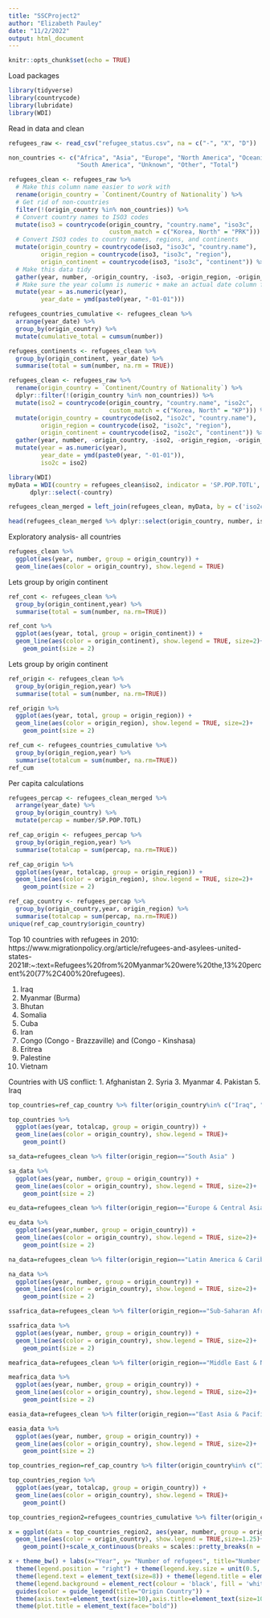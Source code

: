 ```yaml
---
title: "SSCProject2"
author: "Elizabeth Pauley"
date: "11/2/2022"
output: html_document
---
```


```r
knitr::opts_chunk$set(echo = TRUE)
```

Load packages
```r
library(tidyverse)
library(countrycode)  
library(lubridate)   
library(WDI)
```


Read in data and clean
```r
refugees_raw <- read_csv("refugee_status.csv", na = c("-", "X", "D"))

non_countries <- c("Africa", "Asia", "Europe", "North America", "Oceania",
                   "South America", "Unknown", "Other", "Total")

refugees_clean <- refugees_raw %>%
  # Make this column name easier to work with
  rename(origin_country = `Continent/Country of Nationality`) %>%
  # Get rid of non-countries
  filter(!(origin_country %in% non_countries)) %>%
  # Convert country names to ISO3 codes
  mutate(iso3 = countrycode(origin_country, "country.name", "iso3c",
                            custom_match = c("Korea, North" = "PRK"))) %>%
  # Convert ISO3 codes to country names, regions, and continents
  mutate(origin_country = countrycode(iso3, "iso3c", "country.name"),
         origin_region = countrycode(iso3, "iso3c", "region"),
         origin_continent = countrycode(iso3, "iso3c", "continent")) %>%
  # Make this data tidy
  gather(year, number, -origin_country, -iso3, -origin_region, -origin_continent) %>%
  # Make sure the year column is numeric + make an actual date column for years
  mutate(year = as.numeric(year),
         year_date = ymd(paste0(year, "-01-01")))
```


```r
refugees_countries_cumulative <- refugees_clean %>%
  arrange(year_date) %>%
  group_by(origin_country) %>%
  mutate(cumulative_total = cumsum(number))

refugees_continents <- refugees_clean %>%
  group_by(origin_continent, year_date) %>%
  summarise(total = sum(number, na.rm = TRUE))

refugees_clean <- refugees_raw %>%
  rename(origin_country = `Continent/Country of Nationality`) %>%
  dplyr::filter(!(origin_country %in% non_countries)) %>%
  mutate(iso2 = countrycode(origin_country, "country.name", "iso2c",
                            custom_match = c("Korea, North" = "KP"))) %>%
  mutate(origin_country = countrycode(iso2, "iso2c", "country.name"),
         origin_region = countrycode(iso2, "iso2c", "region"),
         origin_continent = countrycode(iso2, "iso2c", "continent")) %>%
  gather(year, number, -origin_country, -iso2, -origin_region, -origin_continent) %>%
  mutate(year = as.numeric(year),
         year_date = ymd(paste0(year, "-01-01")),
         iso2c = iso2)

library(WDI)
myData = WDI(country = refugees_clean$iso2, indicator = 'SP.POP.TOTL', start = 2006, end = 2015)  %>%
      dplyr::select(-country)

refugees_clean_merged = left_join(refugees_clean, myData, by = c('iso2c','year')) 

head(refugees_clean_merged %>% dplyr::select(origin_country, number, iso2, year, SP.POP.TOTL))

```



Exploratory analysis- all countries
```r
refugees_clean %>%
  ggplot(aes(year, number, group = origin_country)) +
  geom_line(aes(color = origin_country), show.legend = TRUE)
```

Lets group by origin continent
```r
ref_cont <- refugees_clean %>% 
  group_by(origin_continent,year) %>%
  summarise(total = sum(number, na.rm=TRUE))

ref_cont %>%
  ggplot(aes(year, total, group = origin_continent)) +
  geom_line(aes(color = origin_continent), show.legend = TRUE, size=2)+
    geom_point(size = 2)
```


Lets group by origin continent
```r
ref_origin <- refugees_clean %>% 
  group_by(origin_region,year) %>%
  summarise(total = sum(number, na.rm=TRUE))

ref_origin %>%
  ggplot(aes(year, total, group = origin_region)) +
  geom_line(aes(color = origin_region), show.legend = TRUE, size=2)+
    geom_point(size = 2)
```




```r
ref_cum <- refugees_countries_cumulative %>% 
  group_by(origin_region,year) %>%
  summarise(totalcum = sum(number, na.rm=TRUE))
ref_cum
```


Per capita calculations
```r
refugees_percap <- refugees_clean_merged %>%
  arrange(year_date) %>%
  group_by(origin_country) %>%
  mutate(percap = number/SP.POP.TOTL)
```


```r
ref_cap_origin <- refugees_percap %>% 
  group_by(origin_region,year) %>%
  summarise(totalcap = sum(percap, na.rm=TRUE))

ref_cap_origin %>%
  ggplot(aes(year, totalcap, group = origin_region)) +
  geom_line(aes(color = origin_region), show.legend = TRUE, size=2)+
    geom_point(size = 2)
```


```r
ref_cap_country <- refugees_percap %>% 
  group_by(origin_country,year, origin_region) %>%
  summarise(totalcap = sum(percap, na.rm=TRUE))
unique(ref_cap_country$origin_country)
```

Top 10 countries with refugees in 2010:
https://www.migrationpolicy.org/article/refugees-and-asylees-united-states-2021#:~:text=Refugees%20from%20Myanmar%20were%20the,13%20percent%20(77%2C400%20refugees). 

1. Iraq
2. Myanmar (Burma)
3. Bhutan
4. Somalia
5. Cuba
6. Iran
7. Congo (Congo - Brazzaville) and (Congo - Kinshasa)
8. Eritrea
9. Palestine
10. Vietnam

Countries with US conflict:
1. Afghanistan
2. Syria
3. Myanmar
4. Pakistan
5. Iraq

```r
top_countries=ref_cap_country %>% filter(origin_country%in% c("Iraq", "Myanmar (Burma)", "Liberia", "Moldova", "Eritrea", "Somalia"))
```

```r
top_countries %>%
  ggplot(aes(year, totalcap, group = origin_country)) +
  geom_line(aes(color = origin_country), show.legend = TRUE)+
    geom_point()
```





```r
sa_data=refugees_clean %>% filter(origin_region=="South Asia" )

sa_data %>%
  ggplot(aes(year, number, group = origin_country)) +
  geom_line(aes(color = origin_country), show.legend = TRUE, size=2)+
    geom_point(size = 2)
```




```r
eu_data=refugees_clean %>% filter(origin_region=="Europe & Central Asia" )

eu_data %>%
  ggplot(aes(year,number, group = origin_country)) +
  geom_line(aes(color = origin_country), show.legend = TRUE, size=2)+
    geom_point(size = 2)
```



```r
na_data=refugees_clean %>% filter(origin_region=="Latin America & Caribbean" )

na_data %>%
  ggplot(aes(year, number, group = origin_country)) +
  geom_line(aes(color = origin_country), show.legend = TRUE, size=2)+
    geom_point(size = 2)
```


```r
ssafrica_data=refugees_clean %>% filter(origin_region=="Sub-Saharan Africa" )

ssafrica_data %>%
  ggplot(aes(year, number, group = origin_country)) +
  geom_line(aes(color = origin_country), show.legend = TRUE, size=2)+
    geom_point(size = 2)
```

```r
meafrica_data=refugees_clean %>% filter(origin_region=="Middle East & North Africa" )

meafrica_data %>%
  ggplot(aes(year, number, group = origin_country)) +
  geom_line(aes(color = origin_country), show.legend = TRUE, size=2)+
    geom_point(size = 2)
```


```r
easia_data=refugees_clean %>% filter(origin_region=="East Asia & Pacific" )

easia_data %>%
  ggplot(aes(year, number, group = origin_country)) +
  geom_line(aes(color = origin_country), show.legend = TRUE, size=2)+
    geom_point(size = 2)
```

```r
top_countries_region=ref_cap_country %>% filter(origin_country%in% c("Iraq", "Myanmar (Burma)", "Somalia", "Russia", "Cuba", "Bhutan"))
```

```r
top_countries_region %>%
  ggplot(aes(year, totalcap, group = origin_country)) +
  geom_line(aes(color = origin_country), show.legend = TRUE)+
    geom_point()
```

```r

top_countries_region2=refugees_countries_cumulative %>% filter(origin_country%in% c("Iraq", "Myanmar (Burma)", "Somalia", "Russia", "Cuba", "Bhutan"))

x = ggplot(data = top_countries_region2, aes(year, number, group = origin_country)) +
  geom_line(aes(color = origin_country), show.legend = TRUE,size=1.25)+
    geom_point()+scale_x_continuous(breaks = scales::pretty_breaks(n = 12)) 

x + theme_bw() + labs(x="Year", y= "Number of refugees", title="Number of refugees from 2006 to 2015", caption="Displaying top country from every origin region")) +
  theme(legend.position = "right") + theme(legend.key.size = unit(0.5, 'cm')) + 
  theme(legend.text = element_text(size=8)) + theme(legend.title = element_text(size=12))+
  theme(legend.background = element_rect(colour = 'black', fill = 'white', linetype='solid')) +
  guides(color = guide_legend(title="Origin Country")) +
  theme(axis.text=element_text(size=10),axis.title=element_text(size=10,face="bold")) +
  theme(plot.title = element_text(face="bold")) 

```



